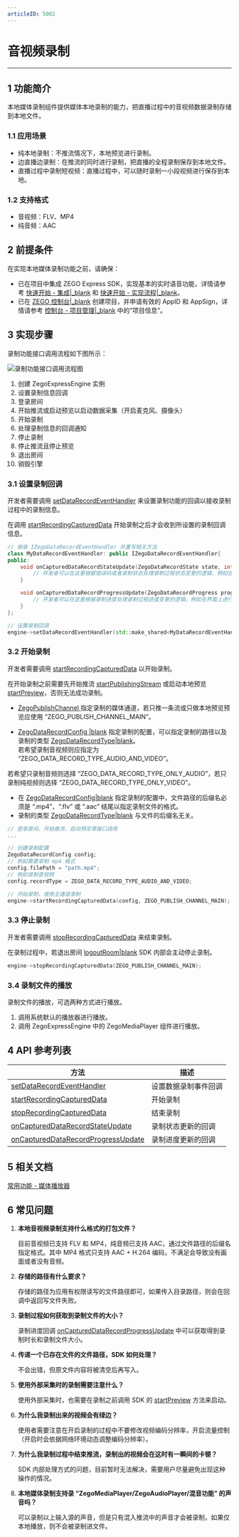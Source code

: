 ```yaml
---
articleID: 5002
---
```

# 音视频录制

- - -

## 1 功能简介

本地媒体录制组件提供媒体本地录制的能力，把直播过程中的音视频数据录制存储到本地文件。

### 1.1 应用场景

- 纯本地录制：不推流情况下，本地预览进行录制。
- 边直播边录制：在推流的同时进行录制，把直播的全程录制保存到本地文件。
- 直播过程中录制短视频：直播过程中，可以随时录制一小段视频进行保存到本地。

### 1.2 支持格式

- 音视频：FLV、MP4
- 纯音频：AAC


## 2 前提条件

在实现本地媒体录制功能之前，请确保：

- 已在项目中集成 ZEGO Express SDK，实现基本的实时语音功能，详情请参考 [快速开始 - 集成\|_blank](!ExpressAudioSDK-Integration/SDK_Integration) 和 [快速开始 - 实现流程\|_blank](!ExpressAudioSDK-Integration/Solution_Implementation)。
- 已在 [ZEGO 控制台\|_blank](https://console.zego.im) 创建项目，并申请有效的 AppID 和 AppSign，详情请参考 [控制台 - 项目管理\|_blank](#12107) 中的“项目信息”。


## 3 实现步骤

录制功能接口调用流程如下图所示：

![录制功能接口调用流程图](/Pics/Android/ExpressSDK/record/express_record_process.png)

1. 创建 ZegoExpressEngine 实例
2. 设置录制信息回调
3. 登录房间
4. 开始推流或启动预览以启动数据采集（开启麦克风、摄像头）
5. 开始录制
6. 处理录制信息的回调通知
7. 停止录制
8. 停止推流且停止预览
9. 退出房间
10. 销毁引擎

### 3.1 设置录制回调

开发者需要调用 [setDataRecordEventHandler](https://doc-zh.zego.im/zh/api?doc=Express_Video_SDK_API~CPP~class~zego-express-i-zego-express-engine#set-data-record-event-handler) 来设置录制功能的回调以接收录制过程中的录制信息。

<div class = 'mk-warning'>

在调用 [startRecordingCapturedData](https://doc-zh.zego.im/zh/api?doc=Express_Video_SDK_API~CPP~class~zego-express-i-zego-express-engine#start-recording-captured-data) 开始录制之后才会收到所设置的录制回调信息。
</div>

```c++
// 继承 IZegoDataRecordEventHandler 并重写相关方法
class MyDataRecordEventHandler: public IZegoDataRecordEventHandler{
public:
    void onCapturedDataRecordStateUpdate(ZegoDataRecordState state, int errorCode, ZegoDataRecordConfig config, ZegoPublishChannel channel) override {
        // 开发者可以在这里根据错误码或者录制状态处理录制过程状态变更的逻辑，例如在界面上进行 UI 的提示等
    }

    void onCapturedDataRecordProgressUpdate(ZegoDataRecordProgress progress, ZegoDataRecordConfig config, ZegoPublishChannel channel) override {
        // 开发者可以在这里根据录制进度处理录制过程进度变更的逻辑，例如在界面上进行 UI 的提示等
    }
};

// 设置录制回调
engine->setDataRecordEventHandler(std::make_shared<MyDataRecordEventHandler>());
```

### 3.2 开始录制

开发者需要调用 [startRecordingCapturedData](https://doc-zh.zego.im/zh/api?doc=Express_Video_SDK_API~CPP~class~zego-express-i-zego-express-engine#start-recording-captured-data) 以开始录制。

<div class = 'mk-warning'>

在开始录制之前需要先开始推流 [startPublishingStream](https://doc-zh.zego.im/zh/api?doc=Express_Video_SDK_API~CPP~class~zego-express-i-zego-express-engine#start-publishing-stream) 或启动本地预览 [startPreview](https://doc-zh.zego.im/zh/api?doc=Express_Video_SDK_API~CPP~class~zego-express-i-zego-express-engine#start-preview)，否则无法成功录制。
</div>

- [ZegoPublishChannel ](@-ZegoPublishChannel) 指定录制的媒体通道，若只推一条流或只做本地预览预览应使用 “ZEGO_PUBLISH_CHANNEL_MAIN”。
  
- [ZegoDataRecordConfig \|blank](https://doc-zh.zego.im/zh/api?doc=Express_Video_SDK_API~CPP~struct~zego-express-zego-data-record-config) 指定录制的配置，可以指定录制的路径以及录制的类型 [ZegoDataRecordType\|blank](@-ZegoDataRecordType)。  
若希望录制音视频则应指定为 “ZEGO_DATA_RECORD_TYPE_AUDIO_AND_VIDEO”。

若希望只录制音频则选择 “ZEGO_DATA_RECORD_TYPE_ONLY_AUDIO”，若只录制纯视频则选择 “ZEGO_DATA_RECORD_TYPE_ONLY_VIDEO”。

<div class = 'mk-warning'>

- 在 [ZegoDataRecordConfig\|blank](https://doc-zh.zego.im/zh/api?doc=Express_Video_SDK_API~CPP~struct~zego-express-zego-data-record-config) 指定录制的配置中，文件路径的后缀名必须是 “.mp4”、“.flv” 或 “.aac” 结尾以指定录制文件的格式。
- 录制的类型 [ZegoDataRecordType\|blank](@-ZegoDataRecordType) 与文件的后缀名无关。
</div>


```c++
// 登录房间、开始推流、启动预览等接口调用
...

// 创建录制配置
ZegoDataRecordConfig config;
// 例如需要录制 mp4 格式
config.filePath = "path.mp4";
// 例如录制音视频
config.recordType = ZEGO_DATA_RECORD_TYPE_AUDIO_AND_VIDEO;

// 开始录制，使用主通道录制
engine->startRecordingCapturedData(config, ZEGO_PUBLISH_CHANNEL_MAIN);
```

### 3.3 停止录制

开发者需要调用 [stopRecordingCapturedData](https://doc-zh.zego.im/zh/api?doc=Express_Video_SDK_API~CPP~class~zego-express-i-zego-express-engine#stop-recording-captured-data) 来结束录制。

<div class = 'mk-warning'>

在录制过程中，若退出房间 [logoutRoom\|blank](https://doc-zh.zego.im/zh/api?doc=Express_Video_SDK_API~CPP~class~zego-express-i-zego-express-engine#logout-room) SDK 内部会主动停止录制。
</div>


```c++
engine->stopRecordingCapturedData(ZEGO_PUBLISH_CHANNEL_MAIN);
```

### 3.4 录制文件的播放

录制文件的播放，可选两种方式进行播放。

1. 调用系统默认的播放器进行播放。
2. 调用 ZegoExpressEngine 中的 ZegoMediaPlayer 组件进行播放。

## 4 API 参考列表

方法 | 描述
---- | ----
[setDataRecordEventHandler ](https://doc-zh.zego.im/zh/api?doc=Express_Video_SDK_API~CPP~class~zego-express-i-zego-express-engine#set-data-record-event-handler) | 设置数据录制事件回调
[startRecordingCapturedData ](https://doc-zh.zego.im/zh/api?doc=Express_Video_SDK_API~CPP~class~zego-express-i-zego-express-engine#start-recording-captured-data) | 开始录制
[stopRecordingCapturedData ](https://doc-zh.zego.im/zh/api?doc=Express_Video_SDK_API~CPP~class~zego-express-i-zego-express-engine#stop-recording-captured-data) | 结束录制
[onCapturedDataRecordStateUpdate ](https://doc-zh.zego.im/zh/api?doc=Express_Video_SDK_API~CPP~class~zego-express-i-zego-data-record-event-handler#on-captured-data-record-state-update) | 录制状态更新的回调
[onCapturedDataRecordProgressUpdate ](https://doc-zh.zego.im/zh/api?doc=Express_Video_SDK_API~CPP~class~zego-express-i-zego-data-record-event-handler#on-captured-data-record-progress-update) | 录制进度更新的回调

## 5 相关文档

[常用功能 - 媒体播放器](#1154)

## 6 常见问题

1. **本地音视频录制支持什么格式的打包文件？**

    目前音视频已支持 FLV 和 MP4，纯音频已支持 AAC，通过文件路径的后缀名指定格式。其中 MP4 格式只支持 AAC + H.264 编码，不满足会导致没有画面或者没有音频。

2. **存储的路径有什么要求？**

    存储的路径为应用有权限读写的文件路径即可，如果传入目录路径，则会在回调中返回写文件失败。

3. **录制过程如何获取到录制文件的大小？**

    录制进度回调 [onCapturedDataRecordProgressUpdate](https://doc-zh.zego.im/zh/api?doc=Express_Video_SDK_API~CPP~class~zego-express-i-zego-data-record-event-handler#on-captured-data-record-progress-update) 中可以获取得到录制时长和录制文件大小。

4. **传递一个已存在文件的文件路径，SDK 如何处理？**

    不会出错，但原文件内容将被清空后再写入。

5. **使用外部采集时的录制需要注意什么？**

    使用外部采集时，也需要在录制之前调用 SDK 的 [startPreview](https://doc-zh.zego.im/zh/api?doc=Express_Video_SDK_API~CPP~class~zego-express-i-zego-express-engine#start-preview) 方法来启动。

6. **为什么我录制出来的视频会有绿边？**

    使用者需要注意在开启录制的过程中不要修改视频编码分辨率，开启流量控制（开启时会依据网络环境动态调整编码分辨率）。

7. **为什么我录制过程中结束推流，录制出的视频会在这时有一瞬间的卡顿？**

    SDK 内部处理方式的问题，目前暂时无法解决，需要用户尽量避免出现这种操作的情况。

8. **本地媒体录制支持录 “ZegoMediaPlayer/ZegoAudioPlayer/混音功能” 的声音吗？**

    可以录制以上输入源的声音，但是只有混入推流中的声音才会被录制，如果仅本地播放，则不会被录制进文件。
